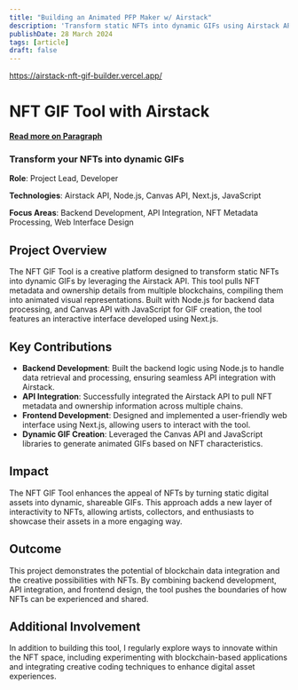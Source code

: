 ```yaml
---
title: "Building an Animated PFP Maker w/ Airstack"
description: 'Transform static NFTs into dynamic GIFs using Airstack API, Node.js, and Canvas API. Enhance NFT interactivity with a user-friendly Next.js interface.'
publishDate: 28 March 2024
tags: [article]
draft: false
---
```

https://airstack-nft-gif-builder.vercel.app/

# NFT GIF Tool with Airstack
**[Read more on Paragraph](https://paragraph.xyz/@0xhashbrown/airstack-nft-gif)**

### Transform your NFTs into dynamic GIFs  
**Role**: Project Lead, Developer  

**Technologies**: Airstack API, Node.js, Canvas API, Next.js, JavaScript  

**Focus Areas**: Backend Development, API Integration, NFT Metadata Processing, Web Interface Design  

## Project Overview  
The NFT GIF Tool is a creative platform designed to transform static NFTs into dynamic GIFs by leveraging the Airstack API. This tool pulls NFT metadata and ownership details from multiple blockchains, compiling them into animated visual representations. Built with Node.js for backend data processing, and Canvas API with JavaScript for GIF creation, the tool features an interactive interface developed using Next.js.

## Key Contributions  
- **Backend Development**: Built the backend logic using Node.js to handle data retrieval and processing, ensuring seamless API integration with Airstack.
- **API Integration**: Successfully integrated the Airstack API to pull NFT metadata and ownership information across multiple chains.
- **Frontend Development**: Designed and implemented a user-friendly web interface using Next.js, allowing users to interact with the tool.
- **Dynamic GIF Creation**: Leveraged the Canvas API and JavaScript libraries to generate animated GIFs based on NFT characteristics.

## Impact  
The NFT GIF Tool enhances the appeal of NFTs by turning static digital assets into dynamic, shareable GIFs. This approach adds a new layer of interactivity to NFTs, allowing artists, collectors, and enthusiasts to showcase their assets in a more engaging way.

## Outcome  
This project demonstrates the potential of blockchain data integration and the creative possibilities with NFTs. By combining backend development, API integration, and frontend design, the tool pushes the boundaries of how NFTs can be experienced and shared.

## Additional Involvement  
In addition to building this tool, I regularly explore ways to innovate within the NFT space, including experimenting with blockchain-based applications and integrating creative coding techniques to enhance digital asset experiences.